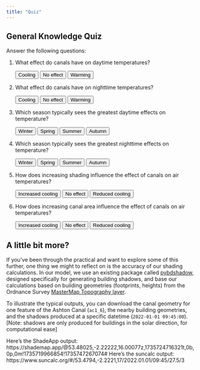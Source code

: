 ```yaml
---
title: "Quiz"
---
```


## General Knowledge Quiz

<p>Answer the following questions:</p>

<div id="quiz-container">

  <!-- Question 1 -->
  <p>1. What effect do canals have on daytime temperatures?</p>
  <button onclick="checkAnswer('Cooling', 'correct', 1)">Cooling</button>
  <button onclick="checkAnswer('No effect', 'incorrect', 1)">No effect</button>
  <button onclick="checkAnswer('Warming', 'incorrect', 1)">Warming</button>
  <div id="feedback-1"></div>

  <!-- Question 2 -->
  <p>2. What effect do canals have on nighttime temperatures?</p>
  <button onclick="checkAnswer('Cooling', 'incorrect', 2)">Cooling</button>
  <button onclick="checkAnswer('No effect', 'incorrect', 2)">No effect</button>
  <button onclick="checkAnswer('Warming', 'correct', 2)">Warming</button>
  <div id="feedback-2"></div>

  <!-- Question 3 -->
  <p>3. Which season typically sees the greatest daytime effects on temperature?</p>
  <button onclick="checkAnswer('Winter', 'incorrect', 3)">Winter</button>
  <button onclick="checkAnswer('Spring', 'correct', 3)">Spring</button>
  <button onclick="checkAnswer('Summer', 'incorrect', 3)">Summer</button>
  <button onclick="checkAnswer('Autumn', 'incorrect', 3)">Autumn</button>
  <div id="feedback-3"></div>

  <!-- Question 4 -->
  <p>4. Which season typically sees the greatest nighttime effects on temperature?</p>
  <button onclick="checkAnswer('Winter', 'incorrect', 4)">Winter</button>
  <button onclick="checkAnswer('Spring', 'incorrect', 4)">Spring</button>
  <button onclick="checkAnswer('Summer', 'correct', 4)">Summer</button>
  <button onclick="checkAnswer('Autumn', 'incorrect', 4)">Autumn</button>
  <div id="feedback-4"></div>

  <!-- Question 5 -->
  <p>5. How does increasing shading influence the effect of canals on air temperatures? </p>
  <button onclick="checkAnswer('Increased cooling', 'incorrect', 5)">Increased cooling</button>
  <button onclick="checkAnswer('No effect', 'incorrect', 5)">No effect</button>
  <button onclick="checkAnswer('Reduced cooling', 'correct', 5)">Reduced cooling</button>
  <div id="feedback-5"></div>

  <!-- Question 6 -->
  <p>6. How does increasing canal area influence the effect of canals on air temperatures? </p>
  <button onclick="checkAnswer('Increased cooling', 'correct', 6)">Increased cooling</button>
  <button onclick="checkAnswer('No effect', 'incorrect', 6)">No effect</button>
  <button onclick="checkAnswer('Reduced cooling', 'incorrect', 6)">Reduced cooling</button>
  <div id="feedback-6"></div>

</div>

<script>
  // Function to check answer and provide feedback
  function checkAnswer(answer, status, questionNumber) {
    const feedbackElement = document.getElementById('feedback-' + questionNumber);
    const buttons = event.target.parentElement.querySelectorAll('button');

    if (status === 'correct') {
      alert('Correct answer!');
      feedbackElement.innerHTML = 'You got it right!';
      // Disable the buttons once the correct answer is selected
      buttons.forEach(button => button.disabled = true);
    } else {
      alert('Incorrect, try again!');
      feedbackElement.innerHTML = 'Sorry, that\'s incorrect. Try again!';
      // Keep the buttons visible for another attempt
      buttons.forEach(button => button.disabled = false);
    }
  }
</script>

## A little bit more? 

If you've been through the practical and want to explore some of this further, one thing we might to reflect on is the accuracy of our shading calculations. In our model, we use an existing package called [pybdshadow](https://pybdshadow.readthedocs.io/en/latest/index.html), designed specifically for generating building shadows, and base our calculations based on building geometries (footprints, heights) from the Ordnance Survey [MasterMap Topography layer](https://www.ordnancesurvey.co.uk/products/os-mastermap-topography-layer). 

To illustrate the typical outputs, you can download the canal geometry for one feature of the Ashton Canal (`ac1_6`), the nearby building geometries, and the shadows produced at a specific datetime (`2022-01-01 09:45:00`). [Note: shadows are only produced for buildings in the solar direction, for computational ease]



Here's the ShadeApp output: https://shademap.app/@53.48025,-2.22222,16.00077z,1735724716321t,0b,0p,0m!1735719966854!1735747267074#
Here's the suncalc output: https://www.suncalc.org/#/53.4794,-2.2221,17/2022.01.01/09:45/27.5/3


